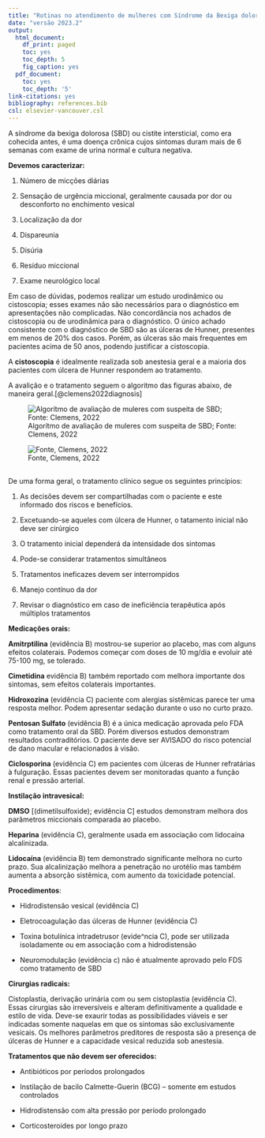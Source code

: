 ```yaml
---
title: "Rotinas no atendimento de mulheres com Síndrome da Bexiga dolorosa/ Cistite intersticial"
date: "versão 2023.2"
output:
  html_document:
    df_print: paged
    toc: yes
    toc_depth: 5
    fig_caption: yes
  pdf_document:
    toc: yes
    toc_depth: '5'
link-citations: yes
bibliography: references.bib
csl: elsevier-vancouver.csl
---
```


A síndrome da bexiga dolorosa (SBD) ou cistite intersticial, como era cohecida antes, é uma doença crônica cujos sintomas duram mais de 6 semanas com exame de urina normal e cultura negativa.

**Devemos caracterizar:**

1.  Número de micções diárias

2.  Sensação de urgência miccional, geralmente causada por dor ou desconforto no enchimento vesical

3.  Localização da dor

4.  Dispareunia

5.  Disúria

6.  Resíduo miccional

7.  Exame neurológico local

Em caso de dúvidas, podemos realizar um estudo urodinâmico ou cistoscopia; esses exames não são necessários para o diagnóstico em apresentações não complicadas. Não concordância nos achados de cistoscopia ou de urodinâmica para o diagnóstico. O único achado consistente com o diagnóstico de SBD são as úlceras de Hunner, presentes em menos de 20% dos casos. Porém, as úlceras são mais frequentes em pacientes acima de 50 anos, podendo justificar a cistoscopia.

A **cistoscopia** é idealmente realizada sob anestesia geral e a maioria dos pacientes com úlcera de Hunner respondem ao tratamento.

A avalição e o tratamento seguem o algoritmo das figuras abaixo, de maneira geral.[@clemens2022diagnosis]

<div>

![Algorítmo de avaliação de muleres com suspeita de SBD; Fonte: Clemens, 2022](Figuras/SBD_1.png)

<div>

![Fonte, Clemens, 2022](Figuras/SBD_2.png)

<div style="margin-bottom: 30px;">

</div>

De uma forma geral, o tratamento clínico segue os seguintes princípios:

1.   As decisões devem ser compartilhadas com o paciente e este informado dos riscos e benefícios.

2.   Excetuando-se aqueles com úlcera de Hunner, o tatamento inicial não deve ser cirúrgico

3.   O tratamento inicial dependerá da intensidade dos sintomas

4.  Pode-se considerar tratamentos simultâneos

5.  Tratamentos ineficazes devem ser interrompidos

6.  Manejo contínuo da dor

7.   Revisar o diagnóstico em caso de ineficiência terapêutica após múltiplos tratamentos

**Medicações orais:**

**Amitrptilina** (evidência B) mostrou-se superior ao placebo, mas com alguns efeitos colaterais. Podemos começar com doses de 10 mg/dia e evoluir até 75-100 mg, se tolerado.

**Cimetidina** evidência B) também reportado com melhora importante dos sintomas, sem efeitos colaterais importantes.

**Hidroxozina** (evidência C) paciente com alergias sistêmicas parece ter uma resposta melhor. Podem apresentar sedação durante o uso no curto prazo.

**Pentosan Sulfato** (evidência B) é a única medicação aprovada pelo FDA como tratamento oral da SBD. Porém diversos estudos demonstram resultados contraditórios. O paciente deve ser AVISADO do risco potencial de dano macular e relacionados à visão.

**Ciclosporina** (evidência C) em pacientes com úlceras de Hunner refratárias à fulguração. Essas pacientes devem ser monitoradas quanto a função renal e pressão arterial.

**Instilação intravesical:**

**DMSO** [(dimetilsulfoxide); evidência C] estudos demonstram melhora dos parâmetros miccionais comparada ao placebo.

**Heparina** (evidência C), geralmente usada em associação com lidocaína alcalinizada.

**Lidocaína** (evidência B) tem demonstrado significante melhora no curto prazo. Sua alcalinização melhora a penetração no urotélio mas também aumenta a absorção sistêmica, com aumento da toxicidade potencial.

**Procedimentos**:

-   Hidrodistensão vesical (evidência C)

-   Eletrocoagulação das úlceras de Hunner (evidência C)

-   Toxina botulínica intradetrusor (evide\^ncia C), pode ser utilizada isoladamente ou em associação com a hidrodistensão

-   Neuromodulação (evidência c) não é atualmente aprovado pelo FDS como tratamento de SBD

**Cirurgias radicais:**

Cistoplastia, derivação urinária com ou sem cistoplastia (evidência C). Essas cirurgias são irreversíveis e alteram definitivamente a qualidade e estilo de vida. Deve-se exaurir todas as possibilidades viáveis e ser indicadas somente naquelas em que os sintomas são exclusivamente vesicais. Os melhores parâmetros preditores de resposta são a presença de úlceras de Hunner e a capacidade vesical reduzida sob anestesia.

**Tratamentos que não devem ser oferecidos:**

-   Antibióticos por períodos prolongados

-   Instilação de bacilo Calmette-Guerin (BCG) -- somente em estudos controlados

-   Hidrodistensão com alta pressão por período prolongado

-   Corticosteroides por longo prazo
